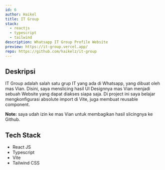 ```yaml
---
id: 6
author: Haikel
title: IT Group
stack:
  - reactjs
  - typescript
  - tailwind
description: Whatsapp IT Group Profile Website
preview: https://it-group.vercel.app/
repo: https://github.com/haikelz/it-group
---
```


<LightboxImage
  src="https://ik.imagekit.io/haikelz/works/it-group.png?ik-sdk-version=javascript-1.4.3&updatedAt=1675550726948"
  alt="IT Group"
/>

## Deskripsi

IT Group adalah salah satu grup IT yang ada di Whatsapp, yang dibuat oleh mas Vian. Disini, saya menslicing hasil UI Designnya mas Vian menjadi sebuah Website yang dapat diakses siapa saja. Di project ini saya belajar mengkonfigurasi absolute import di Vite, juga membuat reusable component.

**Note:** saya udah izin ke mas Vian untuk membagikan hasil slicingnya ke Github.

## Tech Stack

- React JS
- Typescript
- Vite
- Tailwind CSS
